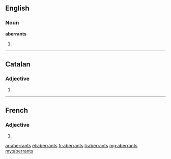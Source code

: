 ==English==

===Noun===
'''aberrants'''

# {{plural of|aberrant}}

----

==Catalan==

===Adjective===
{{ca-adj-form|m|f|p}}

# {{plural of|aberrant|lang=ca}}

----

==French==

===Adjective===
{{fr-adj-form}} {{m|p}}

# {{form of|masculine plural|aberrant|lang=fr}}

[[ar:aberrants]]
[[el:aberrants]]
[[fr:aberrants]]
[[li:aberrants]]
[[mg:aberrants]]
[[my:aberrants]]